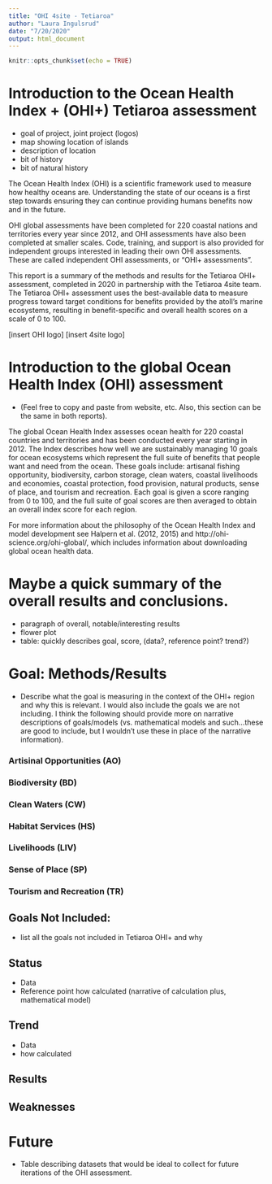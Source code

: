 ```yaml
---
title: "OHI 4site - Tetiaroa"
author: "Laura Ingulsrud"
date: "7/20/2020"
output: html_document
---
```


```r
knitr::opts_chunk$set(echo = TRUE)
```

# Introduction to the Ocean Health Index + (OHI+) Tetiaroa assessment
- goal of project, joint project (logos)
- map showing location of islands
- description of location
- bit of history
- bit of natural history

The Ocean Health Index (OHI) is a scientific framework used to measure how healthy oceans are. Understanding the state of our oceans is a first step towards ensuring they can continue providing humans benefits now and in the future. 

OHI global assessments have been completed for 220 coastal nations and territories every year since 2012, and OHI assessments have also been completed at smaller scales. Code, training, and support is also provided for independent groups interested in leading their own OHI assessments. These are called independent OHI assessments, or “OHI+ assessments”. 

This report is a summary of the methods and results for the Tetiaroa OHI+ assessment, completed in 2020 in partnership with the Tetiaroa 4site team. The Tetiaroa OHI+ assessment uses the best-available data to measure progress toward target conditions for benefits provided by the atoll’s marine ecosystems, resulting in benefit-specific and overall health scores on a scale of 0 to 100. 

[insert OHI logo] [insert 4site logo]


# Introduction to the global Ocean Health Index (OHI) assessment 
- (Feel free to copy and paste from website, etc. Also, this section can be the same in both reports).

The global Ocean Health Index assesses ocean health for 220 coastal countries and territories and has been conducted every year starting in 2012. The Index describes how well we are sustainably managing 10 goals for ocean ecosystems which represent the full suite of benefits that people want and need from the ocean. These goals include: artisanal fishing opportunity, biodiversity, carbon storage, clean waters, coastal livelihoods and economies, coastal protection, food provision, natural products, sense of place, and tourism and recreation. Each goal is given a score ranging from 0 to 100, and the full suite of goal scores are then averaged to obtain an overall index score for each region.

For more information about the philosophy of the Ocean Health Index and model development see Halpern et al. (2012, 2015) and http://ohi-science.org/ohi-global/, which includes information about downloading global ocean health data.


# Maybe a quick summary of the overall results and conclusions.
- paragraph of overall, notable/interesting results
- flower plot
- table: quickly describes goal, score, (data?, reference point? trend?)

# Goal: Methods/Results
- Describe what the goal is measuring in the context of the OHI+ region and why this is relevant. I would also include the goals we are not including. I think the following should provide more on narrative descriptions of goals/models (vs. mathematical models and such...these are good to include, but I wouldn't use these in place of the narrative information).

### Artisinal Opportunities (AO)

### Biodiversity (BD)

### Clean Waters (CW)

### Habitat Services (HS)

### Livelihoods (LIV)

### Sense of Place (SP)

### Tourism and Recreation (TR)

## Goals Not Included:
- list all the goals not included in Tetiaroa OHI+ and why

## Status
- Data
- Reference point
how calculated (narrative of calculation plus, mathematical model)

## Trend
- Data
- how calculated

## Results

## Weaknesses

# Future
- Table describing datasets that would be ideal to collect for future iterations of the OHI assessment.
